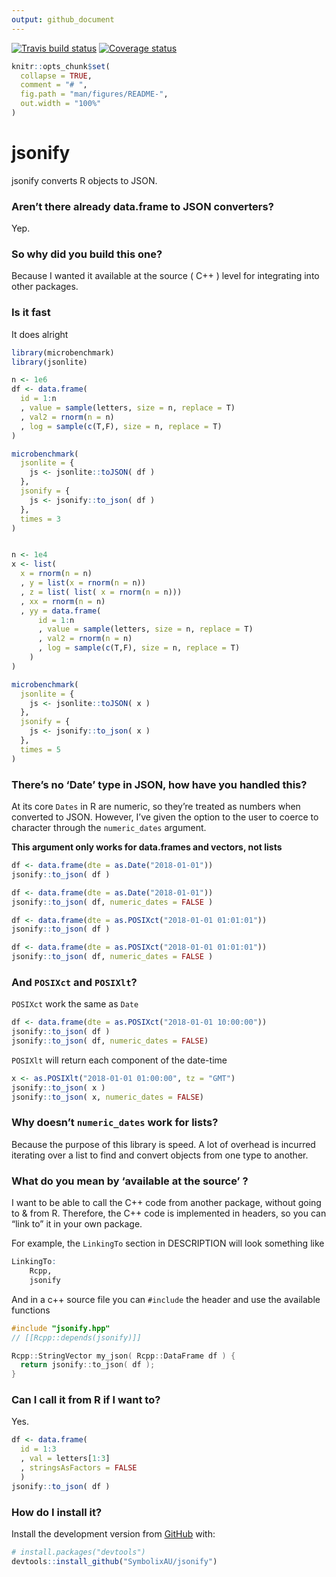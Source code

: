 ```yaml
---
output: github_document
---
```


[![Travis build status](https://travis-ci.org/SymbolixAU/jsonify.svg?branch=master)](https://travis-ci.org/SymbolixAU/jsonify)
[![Coverage status](https://codecov.io/gh/SymbolixAU/jsonify/branch/master/graph/badge.svg)](https://codecov.io/github/SymbolixAU/jsonify?branch=master)

```r
knitr::opts_chunk$set(
  collapse = TRUE,
  comment = "# ",
  fig.path = "man/figures/README-",
  out.width = "100%"
)
```
# jsonify

jsonify converts R objects to JSON. 

### Aren't there already data.frame to JSON converters?

Yep.

### So why did you build this one?

Because I wanted it available at the source ( C++ ) level for integrating into other packages.

### Is it fast

It does alright

```r

library(microbenchmark)
library(jsonlite)

n <- 1e6
df <- data.frame(
  id = 1:n
  , value = sample(letters, size = n, replace = T)
  , val2 = rnorm(n = n)
  , log = sample(c(T,F), size = n, replace = T)
)

microbenchmark(
  jsonlite = {
    js <- jsonlite::toJSON( df )
  },
  jsonify = {
    js <- jsonify::to_json( df )
  },
  times = 3
)


n <- 1e4
x <- list(
  x = rnorm(n = n)
  , y = list(x = rnorm(n = n))
  , z = list( list( x = rnorm(n = n)))
  , xx = rnorm(n = n)
  , yy = data.frame(
      id = 1:n
      , value = sample(letters, size = n, replace = T)
      , val2 = rnorm(n = n)
      , log = sample(c(T,F), size = n, replace = T)
    )
)

microbenchmark(
  jsonlite = {
    js <- jsonlite::toJSON( x )
  },
  jsonify = {
    js <- jsonify::to_json( x )
  },
  times = 5
)

```

### There's no 'Date' type in JSON, how have you handled this?

At its core `Dates` in R are numeric, so they're treated as numbers when converted to JSON. However, I've given the option to the user to coerce to character through the `numeric_dates` argument. 

**This argument only works for data.frames and vectors, not lists**


```r
df <- data.frame(dte = as.Date("2018-01-01"))
jsonify::to_json( df )

df <- data.frame(dte = as.Date("2018-01-01"))
jsonify::to_json( df, numeric_dates = FALSE )

df <- data.frame(dte = as.POSIXct("2018-01-01 01:01:01"))
jsonify::to_json( df )

df <- data.frame(dte = as.POSIXct("2018-01-01 01:01:01"))
jsonify::to_json( df, numeric_dates = FALSE )

```

### And `POSIXct` and `POSIXlt`?

`POSIXct` work the same as `Date`

```r
df <- data.frame(dte = as.POSIXct("2018-01-01 10:00:00"))
jsonify::to_json( df )
jsonify::to_json( df, numeric_dates = FALSE)

```

`POSIXlt` will return each component of the date-time

```r
x <- as.POSIXlt("2018-01-01 01:00:00", tz = "GMT")
jsonify::to_json( x )
jsonify::to_json( x, numeric_dates = FALSE)
```

### Why doesn't `numeric_dates` work for lists?

Because the purpose of this library is speed. A lot of overhead is incurred iterating over a list to find and convert objects from one type to another. 

### What do you mean by 'available at the source' ?

I want to be able to call the C++ code from another package, without going to & from R. Therefore, the C++ code is implemented in headers, so you can "link to" it in your own package. 

For example, the `LinkingTo` section in DESCRIPTION will look something like

```r
LinkingTo: 
    Rcpp,
    jsonify
```
And in a c++ source file you can `#include` the header and use the available functions

```c++
#include "jsonify.hpp"
// [[Rcpp::depends(jsonify)]]

Rcpp::StringVector my_json( Rcpp::DataFrame df ) {
  return jsonify::to_json( df );
}
```

### Can I call it from R if I want to?

Yes. 

```r
df <- data.frame(
  id = 1:3
  , val = letters[1:3]
  , stringsAsFactors = FALSE 
  )
jsonify::to_json( df )
```

### How do I install it?

Install the development version from [GitHub](https://github.com/) with:

``` r
# install.packages("devtools")
devtools::install_github("SymbolixAU/jsonify")
```
